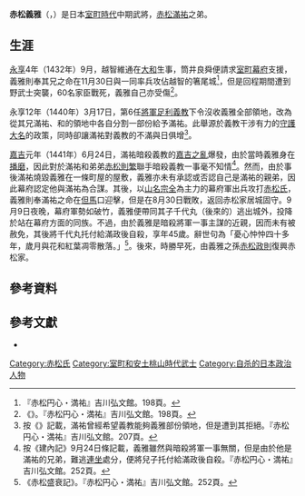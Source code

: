 {{日本武士
|名稱= 赤松 義雅
|圖片名稱= 
|圖片大小= 
|圖片說明= 
|時代= [[室町時代|室町時代]]中期
|出生日期= [[應永|應永]]4年（1397年）
|出生地點= 
|逝世日期= [[嘉吉|嘉吉]]元年9月9日（1441年10月3日）
|逝世地點= 
|假名= {{lang|ja|あかまつ よしまさ}}
|羅馬字=Akamatsu Yoshimasa
|幼名= 
|改名= 
|别名= 
|諡号= 
|神号= 
|戒名= 大昌院殿徹源性通
|洗禮名= 
|墓所=   
|朝廷官位=  [[伊予國|伊予守]]
|幕府職位=  
|主君=  [[足利義教|足利義教]] 
|藩= 
|氏族= [[赤松氏|赤松氏]]
|父母= 父：{{Link-ja|赤松義則|赤松義則}}
|養父= 
|養母=
|兄弟= [[赤松滿祐|赤松滿祐]]<br>赤松祐尚<br>赤松則友<br>[[赤松則繁|赤松則繁]]<br>{{Link-ja|龍門寺直操|竜門寺直操}}
|姐妹= 
|正室= 三條實量之女<ref>按《赤松盛衰記》記載則是正親町三條公綱之女。『赤松円心・満祐』吉川弘文館。253頁。</ref>
|側室= 
|嗣子= {{Link-ja|赤松時勝|赤松時勝}}
|嗣女= 
|養子= 
|養女= 
}}
'''赤松義雅'''（{{jpn|j=赤松義雅|hg=あかまつ よしまさ|rm=Akamatsu Yoshimasa}}，{{bd|1397年||1441年|10月3日|catIdx=Akamatsu Yoshimasa}}）是日本[[室町時代|室町時代]]中期武將，[[赤松滿祐|赤松滿祐]]之弟。

== 生涯 ==
[[永享|永享]]4年（1432年）9月，越智維通在[[大和國|大和]]生事，筒井良舜便請求[[室町幕府|室町幕府]]支援，義雅則奉其兄之命在11月30日與{{Link-ja|畠山持國|畠山持国}}一同率兵攻佔越智的箸尾城<ref>『赤松円心・満祐』吉川弘文館。198頁。</ref>，但是回程期間遭到野武士突襲，60名家臣戰死，義雅自己亦受傷<ref>《{{Link-ja|滿濟准后日記|満済准后日記}}》。『赤松円心・満祐』吉川弘文館。198頁。</ref>。

永享12年（1440年）3月17日，第6任[[征夷大將軍|將軍]][[足利義教|足利義教]]下令沒收義雅全部領地，改為從其兄滿祐、{{Link-ja|赤松貞村|赤松貞村}}和{{Link-ja|細川持賢|細川持賢}}的領地中各自分割一部份給予滿祐。此舉源於義教干涉有力的[[守護大名|守護大名]]的政策，同時卻讓滿祐對義教的不滿與日俱增<ref>按《{{Link-ja|建內記|建内記}}》記載，滿祐曾經希望義教能夠{{Link-ja|安堵|安堵}}義雅部份領地，但是遭到其拒絕。『赤松円心・満祐』吉川弘文館。207頁。</ref>。

[[嘉吉|嘉吉]]元年（1441年）6月24日，滿祐暗殺義教的[[嘉吉之亂|嘉吉之亂]]爆發，由於當時義雅身在[[播磨國|播磨]]，因此對於滿祐和弟弟[[赤松則繁|赤松則繁]]聯手暗殺義教一事毫不知情<ref>按《建內記》9月24日條記載，義雅雖然與暗殺將軍一事無關，但是由於他是滿祐的兄弟，難逃[[連坐|連坐]]處分，便將兒子托付給滿政後自殺。『赤松円心・満祐』吉川弘文館。252頁。</ref>。然而，由於事後滿祐燒毀義雅在一條町屋的屋敷，義雅亦未有承認或否認自己是滿祐的親弟，因此幕府認定他與滿祐為合謀。其後，以[[山名宗全|山名宗全]]為主力的幕府軍出兵攻打[[赤松氏|赤松氏]]，義雅則奉滿祐之命在[[但馬國|但馬]]口迎擊，但是在8月30日戰敗，返回赤松家居城{{Link-ja|城山城|城山城}}固守。9月9日夜晚，幕府軍勢如破竹，義雅便帶同其子千代丸（後來的{{Link-ja|赤松時勝|赤松時勝}}）逃出城外，投降於站在幕府方面的同族{{Link-ja|赤松滿政|赤松満政}}。不過，由於義雅是暗殺將軍一事主謀的近親，因而未有被赦免，其後將千代丸托付給滿政後自殺，享年45歲。辭世句為「憂心忡忡四十多年，歲月與花和紅葉凋零散落。」<ref>《赤松盛衰記》。『赤松円心・満祐』吉川弘文館。252頁。</ref>。後來，時勝早死，由義雅之孫[[赤松政則|赤松政則]]復興赤松家。

== 參考資料 ==
{{Reflist}}

== 參考文獻 ==
* {{cite book|author=高坂好 |title=赤松円心・満祐 |publisher=[[吉川弘文館|吉川弘文館]] |year=1970年 |isbn=978-4642051309}}

{{DEFAULTSORT:Akamatsu Yoshimasa}}
[[Category:赤松氏|Category:赤松氏]]
[[Category:室町和安土桃山時代武士|Category:室町和安土桃山時代武士]]
[[Category:自杀的日本政治人物|Category:自杀的日本政治人物]]